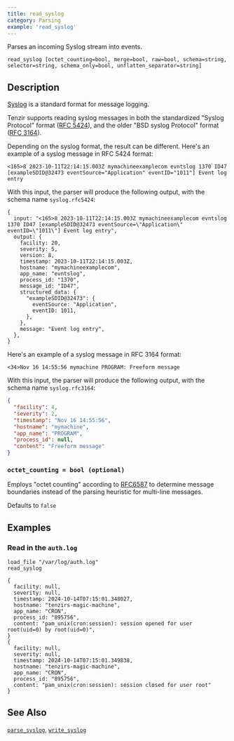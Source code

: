 ```yaml
---
title: read_syslog
category: Parsing
example: 'read_syslog'
---
```


Parses an incoming Syslog stream into events.

```tql
read_syslog [octet_counting=bool, merge=bool, raw=bool, schema=string, selector=string, schema_only=bool, unflatten_separator=string]
```

## Description

[Syslog](https://en.wikipedia.org/wiki/Syslog) is a standard format for message logging.

Tenzir supports reading syslog messages in both the standardized "Syslog Protocol" format
([RFC 5424](https://tools.ietf.org/html/rfc5424)), and the older "BSD syslog Protocol" format
([RFC 3164](https://tools.ietf.org/html/rfc3164)).

Depending on the syslog format, the result can be different.
Here's an example of a syslog message in RFC 5424 format:

```
<165>8 2023-10-11T22:14:15.003Z mymachineexamplecom evntslog 1370 ID47 [exampleSDID@32473 eventSource="Application" eventID="1011"] Event log entry
```

With this input, the parser will produce the following output, with the schema name `syslog.rfc5424`:

```tql
{
  input: "<165>8 2023-10-11T22:14:15.003Z mymachineexamplecom evntslog 1370 ID47 [exampleSDID@32473 eventSource=\"Application\" eventID=\"1011\"] Event log entry",
  output: {
    facility: 20,
    severity: 5,
    version: 8,
    timestamp: 2023-10-11T22:14:15.003Z,
    hostname: "mymachineexamplecom",
    app_name: "evntslog",
    process_id: "1370",
    message_id: "ID47",
    structured_data: {
      "exampleSDID@32473": {
        eventSource: "Application",
        eventID: 1011,
      },
    },
    message: "Event log entry",
  },
}
```

Here's an example of a syslog message in RFC 3164 format:

```
<34>Nov 16 14:55:56 mymachine PROGRAM: Freeform message
```

With this input, the parser will produce the following output, with the schema name `syslog.rfc3164`:

```json
{
  "facility": 4,
  "severity": 2,
  "timestamp": "Nov 16 14:55:56",
  "hostname": "mymachine",
  "app_name": "PROGRAM",
  "process_id": null,
  "content": "Freeform message"
}
```


### `octet_counting = bool (optional)`

Employs "octet counting" according to [RFC6587](https://datatracker.ietf.org/doc/html/rfc6587#section-3.4.1)
to determine message boundaries instead of the parsing heuristic for multi-line
messages.

Defaults to `false`

<ParsingOptions />

## Examples

### Read in the `auth.log`

```tql title="Pipeline"
load_file "/var/log/auth.log"
read_syslog
```

```tql
{
  facility: null,
  severity: null,
  timestamp: 2024-10-14T07:15:01.348027,
  hostname: "tenzirs-magic-machine",
  app_name: "CRON",
  process_id: "895756",
  content: "pam_unix(cron:session): session opened for user root(uid=0) by root(uid=0)",
}
{
  facility: null,
  severity: null,
  timestamp: 2024-10-14T07:15:01.349838,
  hostname: "tenzirs-magic-machine",
  app_name: "CRON",
  process_id: "895756",
  content: "pam_unix(cron:session): session closed for user root"
}
```

## See Also

[`parse_syslog`](/reference/functions/parse_syslog),
[`write_syslog`](/reference/operators/write_syslog)
